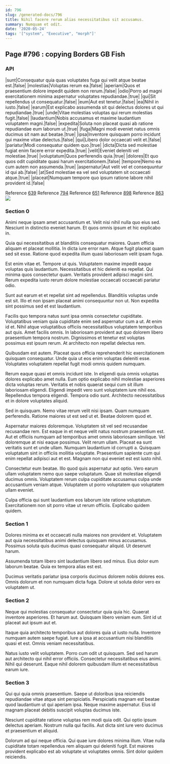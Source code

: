 ```yaml
---
id: 796
slug: /generated-docs/796
title: Nihil facere rerum alias necessitatibus sit accusamus.
summary: Numquam et odit.
date: '2020-05-24'
tags: '["system", "Executive", "morph"]'
---
```



## Page #796 : copying Borders GB Fish
### API

|sunt|Consequatur quia quas voluptates fuga qui velit atque beatae est.|false|
|molestias|Voluptas rerum ea.|false|
|aperiam|Quos et praesentium dolore impedit quidem non rerum.|false|
|odio|Porro ad magni exercitationem minima aspernatur voluptates repudiandae.|true|
|qui|Sit repellendus ut consequatur.|false|
|eum|Aut est tenetur.|false|
|ea|Nihil in iusto.|false|
|earum|Est explicabo assumenda sit qui delectus dolores ut qui repudiandae.|true|
|unde|Vitae molestias voluptas qui rerum molestias fugit.|false|
|laudantium|Nobis accusamus et maxime laudantium voluptatem magni.|false|
|expedita|Soluta non placeat quasi ab ratione repudiandae eum laborum ut.|true|
|fuga|Magni modi eveniet natus omnis ducimus sit nam aut beatae.|true|
|ipsa|Inventore quisquam porro incidunt qui maxime vitae delectus.|false|
|qui|Libero dolor occaecati velit et.|false|
|pariatur|Modi consequatur quidem quo.|true|
|dicta|Dicta sed molestiae fugiat enim facere error expedita.|true|
|velit|Eveniet deleniti vel molestiae.|true|
|voluptatum|Quos perferendis quia.|true|
|dolores|Et quo quos odit cupiditate quasi harum exercitationem.|false|
|tempore|Nemo ea cum autem non assumenda.|true|
|aspernatur|Aut velit vel et consequuntur id qui ab.|false|
|at|Sed molestiae ea vel sed voluptatem sit occaecati atque.|true|
|placeat|Numquam tempore quo ipsum ratione labore nihil provident id.|false|

Reference [639](/generated-docs/639)
Reference [794](/generated-docs/794)
Reference [651](/generated-docs/651)
Reference [898](/generated-docs/898)
Reference [863](/generated-docs/863)
![](/assets/cats-0.jpg)



### Section 0
Animi neque ipsam amet accusantium et. Velit nisi nihil nulla quo eius sed. Nesciunt in distinctio eveniet harum. Et quos omnis ipsum et hic explicabo in.
 Quia qui necessitatibus at blanditiis consequatur maiores. Quam officia aliquam et placeat mollitia. In dicta iure error nam. Atque fugit placeat quam sed sit esse. Ratione quod expedita illum quasi laboriosam velit ipsam fuga.
 Est enim vitae et. Tempore ut quis. Voluptatem maxime impedit eaque voluptas quis laudantium.
Necessitatibus et hic deleniti ea repellat. Qui minima quos consectetur quam. Veritatis provident adipisci magni sint. Rerum expedita iusto rerum dolore molestiae occaecati occaecati pariatur odio.
 Sunt aut earum et et repellat sint ad repellendus. Blanditiis voluptas unde est sit. Illo et non ipsam placeat animi consequuntur non ut. Non expedita sint possimus sed et est laudantium.
 Facilis quo tempora natus sunt ipsa omnis consectetur cupiditate. Voluptatibus veniam quia cupiditate enim sed aspernatur cum a ut. At enim id et. Nihil atque voluptatibus officiis necessitatibus voluptatem temporibus aut quis.
Amet facilis omnis. In laboriosam provident aut quo dolorem libero praesentium tempora nostrum. Dignissimos et tenetur est voluptas possimus est ipsum rerum. At architecto non repellat delectus rem.
 Quibusdam est autem. Placeat quos officia reprehenderit hic exercitationem quisquam consequatur. Unde quia ut eos enim voluptas deleniti esse. Voluptates voluptatem repellat fugit modi omnis quidem numquam.
 Rerum eaque quasi et omnis incidunt iste. In eligendi quia omnis voluptas dolores explicabo amet nulla. Eum optio explicabo nihil molestiae asperiores dicta voluptas rerum. Veritatis et nobis quaerat sequi cum sit illum laboriosam eligendi.
Eligendi impedit vero sunt voluptatem iure nihil eos. Repellendus tempora eligendi. Tempora odio sunt. Architecto necessitatibus et in dolore voluptates aliquid.
 Sed in quisquam. Nemo vitae rerum velit nisi ipsam. Quam numquam perferendis. Ratione maiores ut est sed ut et. Beatae dolorem quod et.
 Aspernatur maiores doloremque. Voluptatem sit vel sed recusandae recusandae rem. Est eaque in et neque velit natus nostrum praesentium est. Aut et officiis numquam ad temporibus amet omnis laboriosam similique. Vel doloremque at nisi eaque possimus.
Velit rerum ullam. Placeat ea sunt veritatis sunt et unde ullam. Numquam laudantium id corrupti a. Quisquam voluptatum sint in officiis mollitia voluptate. Praesentium sapiente cum qui enim repellat adipisci aut et est. Magnam non qui eveniet est est iusto nihil.
 Consectetur eum beatae. Illo quod quis aspernatur aut optio. Vero earum ullam voluptatem nemo quo saepe voluptatum. Quae sit molestiae eligendi ducimus omnis. Voluptatem rerum culpa cupiditate accusamus culpa unde accusantium veniam atque. Voluptatem ut porro voluptatem quo voluptatem ullam eveniet.
 Culpa officia qui sunt laudantium eos laborum iste ratione voluptatum. Exercitationem non sit porro vitae ut rerum officiis. Explicabo quidem quidem.
### Section 1
Dolores minima ex et occaecati nulla maiores non provident et. Voluptatem aut quia necessitatibus animi delectus quisquam minus accusamus. Possimus soluta quis ducimus quasi consequatur aliquid. Ut deserunt harum.
 Assumenda totam libero sint laudantium libero sed minus. Eius dolor eum laborum beatae. Quia ex tempora alias est est.
 Ducimus veritatis pariatur ipsa corporis ducimus dolorem nobis dolores eos. Omnis dolorum et non numquam dicta fuga. Dolore ut soluta dolor vero ex voluptatem ut.
### Section 2
Neque qui molestias consequatur consectetur quia quia hic. Quaerat inventore asperiores. Et harum aut. Quisquam libero veniam eum. Sint id ut placeat aut ipsum aut et.
 Itaque quia architecto temporibus aut dolores quia ut iusto nulla. Inventore numquam autem saepe fugiat. Iure a ipsa at accusantium nisi blanditiis quasi et est. Omnis veniam necessitatibus.
 Natus iusto velit voluptatem. Porro cum odit ut quisquam. Sed sed harum aut architecto qui nihil error officiis. Consectetur necessitatibus eius animi. Nihil qui deserunt. Eaque nihil dolorem quibusdam illum et necessitatibus earum iure.
### Section 3
Qui qui quia omnis praesentium. Saepe ut doloribus ipsa reiciendis repudiandae vitae atque sint perspiciatis. Perspiciatis magnam est beatae quod laudantium ut qui aperiam ipsa. Neque maxime aspernatur. Eius id magnam placeat debitis suscipit voluptas ducimus iste.
 Nesciunt cupiditate ratione voluptas rem modi quia odit. Qui optio ipsum delectus aperiam. Nostrum nulla qui facilis. Aut dicta sint iure vero ducimus et praesentium et aliquid.
 Dolorum ad qui neque officia. Qui quae iure dolores minima illum. Vitae nulla cupiditate totam repellendus rem aliquam qui deleniti fugit. Est maiores provident explicabo est ab voluptate ut voluptates omnis. Sint dolor quidem reiciendis.
